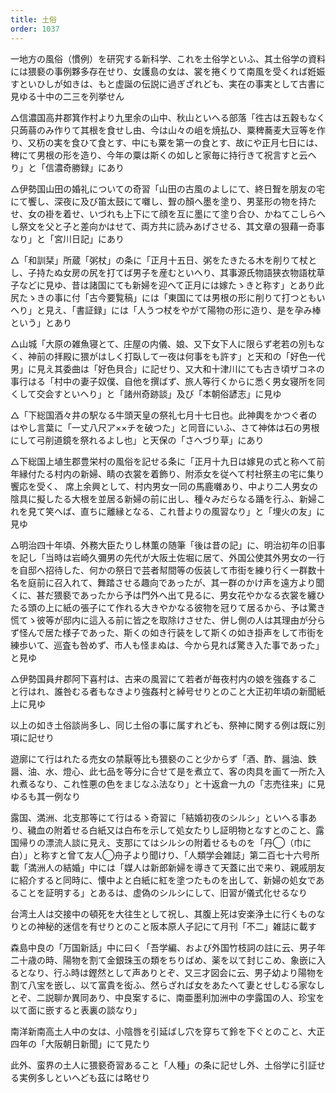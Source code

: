 ```yaml
---
title: 土俗
order: 1037
---
```



一地方の風俗（慣例）を研究する新科学、これを土俗学といふ、其土俗学の資料には猥褻の事例夥多存在せり、女護島の女は、裳を捲くりて南風を受くれば姙娠すといひしが如きは、もと虚誕の伝説に過ぎざれども、実在の事実として古書に見ゆる十中の二三を列挙せん

△信濃国高井郡箕作村より九里余の山中、秋山といへる部落「徃古は五穀もなく只蒟蒻のみ作りて其根を食せし由、今は山々の岨を焼払ひ、粟稗蕎麦大豆等を作り、又杤の実を食ひて食とす、中にも粟を第一の食とす、故にや正月七日には、稗にて男根の形を造り、今年の粟は斯くの如しと家毎に持行きて祝言すと云ヘり」と「信濃奇勝録」にあり


△伊勢国山田の婚礼についての奇習「山田の古風のよしにて、終日聟を朋友の宅にて饗し、深夜に及び笛太鼓にて囃し、聟の顏へ墨を塗り、男茎形の物を持たせ、女の褂を着せ、いづれも上下にて顔を互に墨にて塗り合ひ、かねてこしらへし祭文を父と子と差向かはせて、両方共に読みあげさせる、其文章の狠藉一奇事なり」と「宮川日記」にあり


△「和訓栞」所蔵「粥杖」の条に「正月十五日、粥をたきたる木を削りて杖とし、子持たぬ女房の尻を打てば男子を産むといへり、其事源氏物語狭衣物語枕草子などに見ゆ、昔は諸国にても新婦を迎へて正月には嫁たゝきと称す」とあり此尻たゝきの事に付「古今要覧稿」には「東国にては男根の形に削りて打つともいへり」と見え、「書証録」には「人うつ杖をやがて陽物の形に造り、是を孕み棒という」とあり


△山城「大原の雑魚寝とて、庄屋の内儀、娘、又下女下人に限らず老若の別もなく、神前の拝殿に猥がはしく打臥して一夜は何事をも許す」と天和の「好色一代男」に見え其委曲は「好色貝合」に記せり、又大和十津川にても古き頃ザコネの事行はる「村中の妻子奴僕、自他を撰ばず、旅人等行くからに悉く男女寝所を同くして交会すといへり」と「諸州奇跡談」及び「本朝俗諺志」に見ゆ

△「下総国酒々井の駅なる牛頭天皇の祭礼七月十七日也。此神輿をかつぐ者のはやし言葉に「一丈八尺ア××チを破つた」と同音にいふ、さて神体は石の男根にして弓削道鏡を祭れるよし也」と天保の「さへづり草」にあり

△下総国上埴生郡豊栄村の風俗を記せる条に「正月十九日は嫁見の式と称へて前年縁付たる村内の新婦、睛の衣裳を着飾り、附添女を従へて村社祭主の宅に集り饗応を受く、
席上余興として、村内男女一同の馬鹿囃あり、中より二人男女の陰具に擬したる大根を並居る新婦の前に出し、種々みだらなる踊を行ふ、新婦これを見て笑へば、直ちに離縁となる、これ昔よりの風習なり」と「埋火の友」に見ゆ


△明治四十年頃、外務大臣たりし林薫の随筆「後は昔の記」に、明治初年の旧事を記し「当時は岩崎久彌男の先代が大阪土佐堀に居て、外国公使其外男女の一行を自邸へ招待した、何かの祭日で芸者幇間等の仮装して市街を練り行く一群数十名を庭前に召入れて、舞踏させる趣向であったが、其一群のかけ声を遠方より聞くに、甚だ猥褻であったから予は門外へ出て見るに、男女花やかなる衣裳を纏ひたる頭の上に紙の張子にて作れる大きやかなる彼物を冠りて居るから、予は驚き慌てゝ彼等が邸内に這入る前に皆之を取除けさせた、併し側の人は其理由が分らず怪んで居た様子であった、斯くの如き行装をして斯くの如き掛声をして市街を練歩いて、巡査も咎めず、市人も怪まぬは、今から見れば驚き入た事であった」と見ゆ


△伊勢国員弁郡阿下喜村は、古来の風習にて若者が毎夜村内の娘を強姦すること行はれ、誰咎むる者もなきより強姦村と綽号せりとのこと大正初年頃の新聞紙上に見ゆ


以上の如き土俗談尚多し、同じ土俗の事に属すれども、祭神に関する例は既に別項に記せり

遊廓にて行はれたる売女の禁厭等比も猥褻のこと少からず「酒、酢、醤油、鉄醤、油、水、燈心、此七品を等分に合せて是を煮立て、客の肉具を画て一所た入れ煮るなり、これ性悪の色をまじなふ法なり」と十返倉一九の「志売往来」に見ゆるも其一例なり


露国、満洲、北支那等にて行はるゝ奇習に「結婚初夜のシルシ」といへる事あり、穢血の附着せる白紙又は白布を示して処女たりし証明物となすとのこと、露国帰りの漂流人談に見え、支那にてはシルシの附着せるものを「丹◯（巾に白）」と称すと曾て友人◯舟子より聞けり、「人類学会雑誌」第二百七十六号所載「満洲人の結婚」中には「媒人は新郎新婦を導きて天蓋に出で来り、親戚朋友に紹介すると同時に、懐中よと白紙に紅を塗つたものを出して、新婦の処女であることを証明する」とあるは、虚偽のシルシにして、旧習が儀式化せるなり


台湾土人は交接中の頓死を大往生として祝し、其腹上死は安楽浄土に行くものなりとの神秘的迷信を有せりとのこと阪本原人子記にて月刊「不二」雑誌に載す


森島中良の「万国新話」中に曰く「吾学編、および外国竹枝詞の註に云、男子年二十歳の時、陽物を割て金銀珠玉の類をちりばめ、薬を以て封じこめ、象嵌に入るとなり、行ふ時は鏗然として声ありとぞ、又三才図会に云、男子幼より陽物を割て八宝を嵌し、以て富貴を衒ふ、然らざれば女をあたへて妻とせしむる家なしとぞ、二説聊か異同あり、中良案するに、南亜墨利加洲中の孛露国の人、珍宝を以て面に嵌すると表裏の談なり」

南洋新南高土人中の女は、小陰唇を引延ばし穴を穿ちて鈴を下ぐとのこと、大正四年の「大阪朝日新聞」にて見たり

此外、蛮界の土人に猥褻奇習あること「人種」の条に記せし外、土俗学に引証せる実例多しといへども茲には略せり

